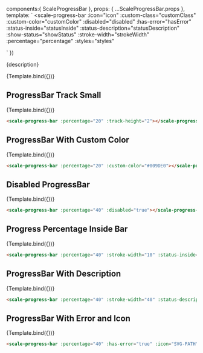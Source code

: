 
<Meta
  title="Components/ProgressBar"
  component={ScaleProgressBar}
  argTypes={{}}
/>

  components:{ ScaleProgressBar },
  props: {
    ...ScaleProgressBar.props
  },
  template: `
  <scale-progress-bar
    :icon="icon"
    :custom-class="customClass"
    :custom-color="customColor"
    :disabled="disabled"
    :has-error="hasError"
    :status-inside="statusInside"
    :status-description="statusDescription"
    :show-status="showStatus"
    :stroke-width="strokeWidth"
    :percentage="percentage"
    :styles="styles"
  >
  </scale-progress-bar>
  `
})

<Description>{description}</Description>

<Preview withSource="none">
  <Story
    name="Standard"
    args={{
      percentage: 20,
    }}
  >
    {Template.bind({})}
  </Story>
</Preview>

<Props story='Standard' />


## ProgressBar Track Small

<Preview withSource="none">
  <Story
    name="ProgressBar Track Small"
    args={{
      percentage: 20,
      strokeWidth: 2,
    }}
  >
    {Template.bind({})}
  </Story>
</Preview>

```html
<scale-progress-bar :percentage="20" :track-height="2"></scale-progress-bar>
```


## ProgressBar With Custom Color

<Preview withSource="none">
  <Story
    name="ProgressBar With Custom Color"
    args={{
      percentage: 20,
      customColor: "#009DE0"
    }}
  >
    {Template.bind({})}
  </Story>
</Preview>

```html
<scale-progress-bar :percentage="20" :custom-color="#009DE0"></scale-progress-bar>
```


## Disabled ProgressBar

<Preview withSource="none">
  <Story
    name="Disabled ProgressBar"
    args={{
      percentage: 40,
      disabled: true
    }}
  >
    {Template.bind({})}
  </Story>
</Preview>

```html
<scale-progress-bar :percentage="40" :disabled="true"></scale-progress-bar>
```


## Progress Percentage Inside Bar

<Preview withSource="none">
  <Story
    name="Progress Percentage Inside Bar"
    args={{
      percentage: 40,
      strokeWidth: 10,
      statusInside: true,
      showStatus: false,
    }}
  >
    {Template.bind({})}
  </Story>
</Preview>

```html
<scale-progress-bar :percentage="40" :stroke-width="10" :status-inside="true" :show-status="false"></scale-progress-bar>
```


## ProgressBar With Description

<Preview withSource="none">
  <Story
    name="ProgressBar With Description"
    args={{
      percentage: 40,
      statusDescription: 'ProgressBar status description text'
    }}
  >
    {Template.bind({})}
  </Story>
</Preview>

```html
<scale-progress-bar :percentage="40" :stroke-width="40" :status-description="ProgressBar status description text"></scale-progress-bar>
```


## ProgressBar With Error and Icon

<Preview withSource="none">
  <Story
    name="ProgressBar With Error and Icon"
    args={{
      percentage: 40,
      hasError: true,
      showStatus: false,
      icon: ICON,
    }}
  >
    {Template.bind({})}
  </Story>
</Preview>

```html
<scale-progress-bar :percentage="40" :has-error="true" :icon="SVG-PATH" :show-status="false"></scale-progress-bar>
```
